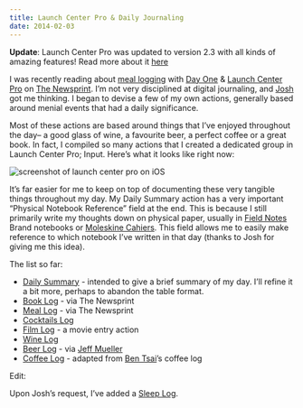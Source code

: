 ```yaml
---
title: Launch Center Pro & Daily Journaling
date: 2014-02-03
---
```


**Update**: Launch Center Pro was updated to version 2.3 with all kinds of amazing features! Read more about it [here](/archive/launch-center-pro-updated)

I was recently reading about [meal logging](https://thenewsprint.co/blog/launch-center-pro-action-to-log-meals/) with [Day One](https://dayoneapp.com/) & [Launch Center Pro](https://contrast.co/launch-center-pro/) on [The Newsprint](https://thenewsprint.co). I’m not very disciplined at digital journaling, and [Josh](https://twitter.com/joshuaginter) got me thinking. I began to devise a few of my own actions, generally based around menial events that had a daily significance.

Most of these actions are based around things that I’ve enjoyed throughout the day– a good glass of wine, a favourite beer, a perfect coffee or a great book. In fact, I compiled so many actions that I created a dedicated group in Launch Center Pro; Input. Here’s what it looks like right now:

<Image src='/img/archive/lcp-daily.png' alt='screenshot of launch center pro on iOS' />

It’s far easier for me to keep on top of documenting these very tangible things throughout my day. My Daily Summary action has a very important “Physical Notebook Reference” field at the end. This is because I still primarily write my thoughts down on physical paper, usually in [Field Notes](http://fieldnotesbrand.com) Brand notebooks or [Moleskine Cahiers](http://shop.moleskine.com/en-us/notebooks-journals/cahier/). This field allows me to easily make reference to which notebook I’ve written in that day (thanks to Josh for giving me this idea).

The list so far:

- [Daily Summary](http://launchcenterpro.com/5gc7mm) - intended to give a brief summary of my day. I’ll refine it a bit more, perhaps to abandon the table format.
- [Book Log](http://launchcenterpro.com/k9k19d) - via The Newsprint
- [Meal Log](http://launchcenterpro.com/4nszwt) - via The Newsprint
- [Cocktails Log](http://launchcenterpro.com/jpbqrv)
- [Film Log](http://launchcenterpro.com/4k5z63) - a movie entry action
- [Wine Log](http://launchcenterpro.com/hs5rtm)
- [Beer Log](http://launchcenterpro.com/90gtdq) - via [Jeff Mueller](http://jeffmueller.net/post/77956163976/beer-journaling-with-day-one-and-launch-center-pro)
- [Coffee Log](http://launchcenterpro.com/hpn81v) - adapted from [Ben Tsai](http://bentsai.wordpress.com/2014/02/26/day-one-templates-using-launch-center-pro/)’s coffee log

Edit:

Upon Josh’s request, I’ve added a [Sleep Log](http://launchcenterpro.com/m6yyt9).
